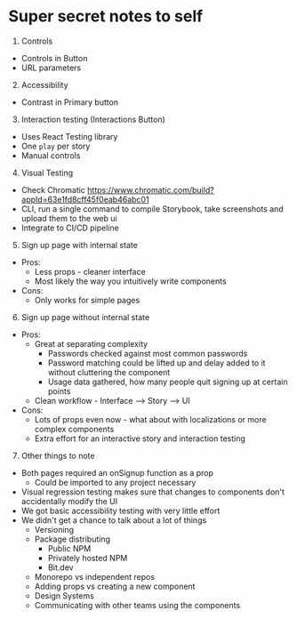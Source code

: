 
<Meta title="Docs/Notes to self" />

# Super secret notes to self

1. Controls

- Controls in Button
- URL parameters

2. Accessibility

- Contrast in Primary button

3. Interaction testing (Interactions Button)

- Uses React Testing library
- One `play` per story
- Manual controls

4. Visual Testing

- Check Chromatic https://www.chromatic.com/build?appId=63e1fd8cff45f0eab46abc01
- CLI, run a single command to compile Storybook, take screenshots and upload them to the web ui
- Integrate to CI/CD pipeline

5. Sign up page with internal state

- Pros:
  - Less props - cleaner interface
  - Most likely the way you intuitively write components
- Cons:
  - Only works for simple pages

6. Sign up page without internal state

- Pros:
  - Great at separating complexity
    - Passwords checked against most common passwords
    - Password matching could be lifted up and delay added to it without cluttering the component
    - Usage data gathered, how many people quit signing up at certain points
  - Clean workflow - Interface --> Story --> UI
- Cons:
  - Lots of props even now - what about with localizations or more complex components
  - Extra effort for an interactive story and interaction testing

7. Other things to note

- Both pages required an onSignup function as a prop
  - Could be imported to any project necessary
- Visual regression testing makes sure that changes to components don't accidentally modify the UI
- We got basic accessibility testing with very little effort
- We didn't get a chance to talk about a lot of things
  - Versioning
  - Package distributing
    - Public NPM
    - Privately hosted NPM
    - Bit.dev
  - Monorepo vs independent repos
  - Adding props vs creating a new component
  - Design Systems
  - Communicating with other teams using the components
